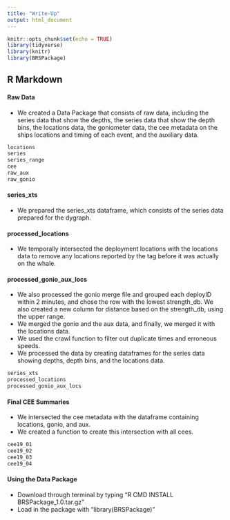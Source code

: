 ```yaml
---
title: "Write-Up"
output: html_document
---
```


```r
knitr::opts_chunk$set(echo = TRUE)
library(tidyverse)
library(knitr)
library(BRSPackage)
```

## R Markdown

#### Raw Data
* We created a Data Package that consists of raw data, including the series data that show the depths, the series data that show the depth bins, the locations data, the goniometer data, the cee metadata on the ships locations and timing of each event, and the auxiliary data. 

```r
locations
series
series_range
cee
raw_aux
raw_gonio
```

#### series_xts
* We prepared the series_xts dataframe, which consists of the series data prepared for the dygraph.

#### processed_locations
* We temporally intersected the deployment locations with the locations data to remove any locations reported by the tag before it was actually on the whale.

#### processed_gonio_aux_locs
* We also processed the gonio merge file and grouped each deployID within 2 minutes, and chose the row with the lowest strength_db. We also created a new column for distance based on the strength_db, using the upper range. 
* We merged the gonio and the aux data, and finally, we merged it with the locations data. 
* We used the crawl function to filter out duplicate times and erroneous speeds. 
* We processed the data by creating dataframes for the series data showing depths, depth bins, and the locations data.



```r
series_xts
processed_locations
processed_gonio_aux_locs
```

#### Final CEE Summaries
* We intersected the cee metadata with the dataframe containing locations, gonio, and aux. 
* We created a function to create this intersection with all cees. 

```r
cee19_01
cee19_02
cee19_03
cee19_04
```


#### Using the Data Package
* Download through terminal by typing "R CMD INSTALL BRSPackage_1.0.tar.gz"
* Load in the package with "library(BRSPackage)"
